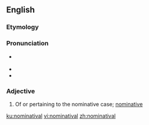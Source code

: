 ==English==

===Etymology===
{{suffix|nominative|al|lang=en}}

===Pronunciation===
* {{a|GenAm}} {{IPA|/ˌnɑmɪnəˈtivəl/|lang=en}}
* {{hyphenation|nom|i|na|ti|val|lang=en}}
* {{rhymes|iːvəl|lang=en}}

===Adjective===
{{en-adj|-}}

# {{label|en|grammar}} Of or pertaining to the nominative case; [[nominative]]

[[ku:nominatival]]
[[vi:nominatival]]
[[zh:nominatival]]